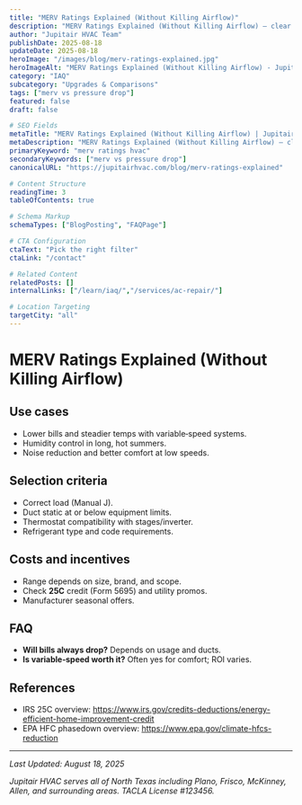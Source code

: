 ```yaml
---
title: "MERV Ratings Explained (Without Killing Airflow)"
description: "MERV Ratings Explained (Without Killing Airflow) — clear steps, practical detail, and when to call a pro in North Texas."
author: "Jupitair HVAC Team"
publishDate: 2025-08-18
updateDate: 2025-08-18
heroImage: "/images/blog/merv-ratings-explained.jpg"
heroImageAlt: "MERV Ratings Explained (Without Killing Airflow) - Jupitair HVAC"
category: "IAQ"
subcategory: "Upgrades & Comparisons"
tags: ["merv vs pressure drop"]
featured: false
draft: false

# SEO Fields
metaTitle: "MERV Ratings Explained (Without Killing Airflow) | Jupitair HVAC"
metaDescription: "MERV Ratings Explained (Without Killing Airflow) — clear steps, practical detail, and when to call a pro in North Texas."
primaryKeyword: "merv ratings hvac"
secondaryKeywords: ["merv vs pressure drop"]
canonicalURL: "https://jupitairhvac.com/blog/merv-ratings-explained"

# Content Structure
readingTime: 3
tableOfContents: true

# Schema Markup
schemaTypes: ["BlogPosting", "FAQPage"]

# CTA Configuration
ctaText: "Pick the right filter"
ctaLink: "/contact"

# Related Content
relatedPosts: []
internalLinks: ["/learn/iaq/","/services/ac-repair/"]

# Location Targeting
targetCity: "all"
---
```



# MERV Ratings Explained (Without Killing Airflow)



## Use cases
- Lower bills and steadier temps with variable‑speed systems.
- Humidity control in long, hot summers.
- Noise reduction and better comfort at low speeds.



<BlogCTA variant="inline" />
</div>

## Selection criteria
- Correct load (Manual J).
- Duct static at or below equipment limits.
- Thermostat compatibility with stages/inverter.
- Refrigerant type and code requirements.


## Costs and incentives
- Range depends on size, brand, and scope.
- Check **25C** credit (Form 5695) and utility promos.
- Manufacturer seasonal offers.


## FAQ
- **Will bills always drop?** Depends on usage and ducts.
- **Is variable‑speed worth it?** Often yes for comfort; ROI varies.


## References
- IRS 25C overview: https://www.irs.gov/credits-deductions/energy-efficient-home-improvement-credit
- EPA HFC phasedown overview: https://www.epa.gov/climate-hfcs-reduction

---

<BlogCTA variant="end" />

*Last Updated: August 18, 2025*

*Jupitair HVAC serves all of North Texas including Plano, Frisco, McKinney, Allen, and surrounding areas. TACLA License #123456.*
